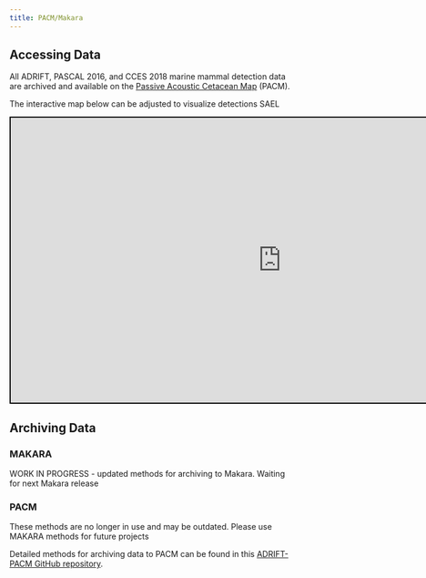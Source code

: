 ```yaml
---
title: PACM/Makara
---
```


## Accessing Data

All ADRIFT, PASCAL 2016, and CCES 2018 marine mammal detection data are archived and available on the [Passive Acoustic Cetacean Map](https://apps-nefsc.fisheries.noaa.gov/pacm/#/) (PACM).

The interactive map below can be adjusted to visualize detections SAEL

<iframe src="https://apps-nefsc.fisheries.noaa.gov/pacm/#/narw" style="width:950px; height:500px; border: 2px solid black;">

</iframe>

## Archiving Data

### MAKARA

WORK IN PROGRESS - updated methods for archiving to Makara. Waiting for next Makara release

### PACM

::: callout-note
These methods are no longer in use and may be outdated. Please use MAKARA methods for future projects
:::

Detailed methods for archiving data to PACM can be found in this [ADRIFT-PACM GitHub repository](https://github.com/Kourtney-Burger/ADRIFT-PACM).
